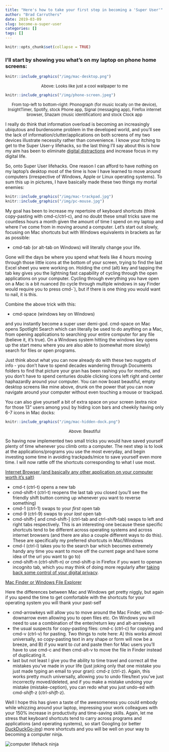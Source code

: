 ```yaml
---
title: "Here's how to take your first step in becoming a 'Super User'"
author: "Brad Carruthers"
date: 2019-03-09
slug: become-a-super-user
categories: []
tags: []
---
```


```r
knitr::opts_chunk$set(collapse = TRUE)
```

### I'll start by showing you what's on my laptop on phone home screens:

```r
knitr::include_graphics("/img/mac-desktop.png")
```

<font size="-1"><center>Above: Looks like just a cool wallpaper to me</center></font>
\n

```r
knitr::include_graphics("/img/phone-screen.jpeg")
```

<font size="-1"><center>From top-left to bottom-right: Phonograph (for music locally on the device), InsightTimer, Spotify, stock Phone app, Signal (messaging app), Firefox internet browser, Shazam (music identification) and stock Clock app</center></font>
\n

I really do think that information overload is becoming an increasingly ubiqutous and burdensome problem in the developed world, and you'll see the lack of information/clutter/applications on both screens of my two devices illustrate necessity rather than convenience. I know your itching to get to the Super User-y lifehacks, so the last thing I'll say about this is how my aim has been to eliminate [digital distractions](https://highexistence.com/internet-attention-economy/) and increase focus in my digital life.

So, onto Super User lifehacks. One reason I can afford to have nothing on my laptop's desktop most of the time is how I have learned to move around computers (irrespective of Windows, Apple or Linux operating systems). To sum this up in pictures, I have basically made these two things my mortal enemies:

```r
knitr::include_graphics("/img/mac-trackpad.jpg")
knitr::include_graphics("/img/pc-mouse.jpg")
```

My goal has been to increase my repertoire of keyboard shortcuts (think copy-pasting with cmd-c/ctrl-c), and no doubt these small tricks save me countless hours a month given the amount of time I spend on my laptop and where I've come from in moving around a computer. Let's start out slowly, focusing on Mac shortcuts but with Windows equivalents in brackets as far as possible:

* cmd-tab (or alt-tab on Windows) will literally change your life.

Gone will the days be where you spend what feels like 4 hours moving through those little icons at the bottom of your screen, trying to find the last Excel sheet you were working on. Holding the cmd (alt) key and tapping the tab key gives you the lightning fast capability of cycling through the open applications on your computer. Cycling through everything you have open on a Mac is a bit nuanced (to cycle through multiple windows in say Finder would require you to press cmd-`), but if there is one thing you would want to nail, it is this. 

Combine the above trick with this:

* cmd-space (windows key on Windows) 

and you instantly become a super user demi-god. cmd-space on Mac opens Spotlight Search which can literally be used to do anything on a Mac, from opening applications to searching your entire computer for any file (believe it, it's true). On a Windows system hitting the windows key opens up the start menu where you are also able to (somewhat more slowly) search for files or open programs.

Just think about what you can now already do with these two nuggets of info - you don't have to spend decades wandering through Documents folders to find that picture your gran has been rashing you for months, and you don't have to spend centuries double clicking icons left right and center haphazardly around your computer. You can now boast beautiful, empty desktop screens like mine above, drunk on the power that you can now navigate around your computer without even touching a mouse or trackpad.

You can also give yourself a bit of extra space on your screen (extra nice for those 13" users among you) by hiding icon bars and cheekily having only 6-7 icons in Mac docks:

```r
knitr::include_graphics("/img/mac-hidden-dock.png")
```

<font size="-1"><center>Above: Beautiful</center></font>
\n

So having now implemented two small tricks you would have saved yourself plenty of time whenever you climb onto a computer. The next step is to look at the applications/programs you use the most everyday, and begin investing some time in avoiding trackpads/mice to save yourself even more time. I will now rattle off the shortcuts corresponding to what I use most.

<u>Internet Browser (and basically any other application on your computer worth it's salt)</u>

* cmd-t (ctrl-t) opens a new tab
* cmd-shift-t (ctrl-t) reopens the last tab you closed (you'll see the friendly shift button coming up whenever you want to reverse something)
* cmd-1 (ctrl-1) swaps to your *first* open tab
* cmd-9 (ctrl-9) swaps to your *last* open tab
* cmd-shift-[ and cmd-shift-] (ctrl-tab and ctrl-shift-tab) swaps to left and right tabs respectively. This is an interesting one because these specific shortcuts tend to be different across operating systems and across internet browsers (and there are also a couple different ways to do this). These are specifically my preferred shortcuts in Mac/Windows
* cmd-l (ctrl-l) takes you to the search bar which becomes extremely handy any time you want to move off the current page and have some idea of the url you want to go to)
* cmd-shift-n (ctrl-shift-n) or cmd-shift-p in Firefox if you want to openan incognito tab, which you may think of doing more regularly after [taking back some control of your digital privacy](https://bradcarruthers.netlify.com/2019/03/09/your-digital-privacy-matters).

<u>Mac Finder or Windows File Explorer</u>

Here the differences between Mac and Windows get pretty niggly, but again if you spend the time to get comfortable with the shortcuts for your operating system you will thank your past-self

* cmd-arrowkeys will allow you to move around the Mac Finder, with cmd-downarrow even allowing you to open files etc. On Windows you will need to use a combination of the enter/return key and alt-arrowkeys
* the usual suspects for copy-pasting files: cmd-c (ctrl-c) for copying and cmd-v (ctrl-v) for pasting. Two things to note here: A) this works almost universally, so copy-pasting text in any shape or form will now be a breeze, and B) if you want to *cut* and paste then for Mac users you'll have to use cmd-c and then cmd-alt-v to move the file in Finder instead of duplicating it.
* last but not least I give you the ability to time travel and correct all the mistakes you've made in your life (just joking only that one mistake you just made typing an email to your gran): cmd-z (ctrl-z). Again, this works pretty much universally, allowing you to undo files/text you've just incorrectly moved/deleted, and if you make a mistake undoing your mistake (mistake-ception), you can redo what you just undo-ed with cmd-*shift*-z (ctrl-*shift*-z).

Well I hope this has given a taste of the awesomeness you could embody while whizzing around your laptop, impressing your work colleagues with your 150% increase in productivity and time-saving skills. Again, let me stress that keyboard shortcuts tend to carry across programs and applications (and operating systems), so start Googling (or better [DuckDuckGo-ing](https://duckduckgo.com)) more shortcuts and you will be well on your way to becoming a computer ninja.

<img src="https://media.giphy.com/media/YQitE4YNQNahy/giphy.gif" alt="computer lifehack ninja">





